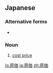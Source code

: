 ==Japanese==
{{ja-kanjitab|げん|か|yomi=o}}

===Alternative forms===
* {{l|ja|元価}}

===Noun===
{{ja-noun|げんか|kyu=原價}}

# [[cost price]]

[[lo:原価]]
[[ja:原価]]
[[zh:原価]]